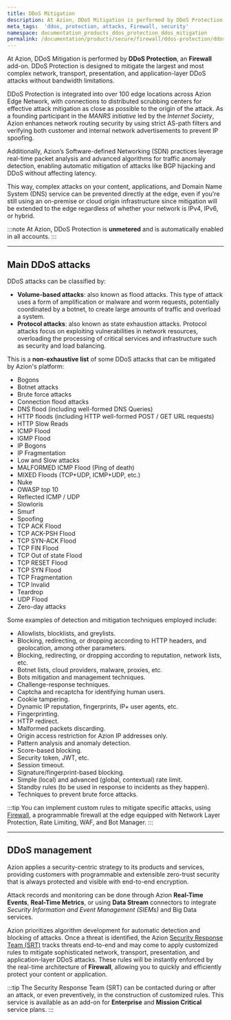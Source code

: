 ```yaml
---
title: DDoS Mitigation
description: At Azion, DDoS Mitigation is performed by DDoS Protection, an Firewall add-on.
meta_tags:  'ddos, protection, attacks, Firewall, security'
namespace: documentation_products_ddos_protection_ddos_mitigation
permalink: /documentation/products/secure/firewall/ddos-protection/ddos-mitigation/
---
```



At Azion, DDoS Mitigation is performed by **DDoS Protection**, an **Firewall** add-on. DDoS Protection is designed to mitigate the largest and most complex network, transport, presentation, and application-layer DDoS attacks without bandwidth limitations.

DDoS Protection is integrated into over 100 edge locations across Azion Edge Network, with connections to distributed scrubbing centers for effective attack mitigation as close as possible to the origin of the attack. As a founding participant in the *MANRS initiative* led by the *Internet Society*, Azion enhances network routing security by using strict AS-path filters and verifying both customer and internal network advertisements to prevent IP spoofing.

Additionally, Azion’s Software-defined Networking (SDN) practices leverage real-time packet analysis and advanced algorithms for traffic anomaly detection, enabling automatic mitigation of attacks like BGP hijacking and DDoS without affecting latency.

This way, complex attacks on your content, applications, and Domain Name System (DNS) service can be prevented directly at the edge, even if you're still using an on-premise or cloud origin infrastructure since mitigation will be extended to the edge regardless of whether your network is IPv4, IPv6, or hybrid.

:::note
At Azion, DDoS Protection is **unmetered** and is automatically enabled in all accounts.
:::

<LinkButton link="/en/documentation/products/secure/firewall/ddos-protection/" label="Go to DDoS Protection" severity="secondary" target="_blank" />

---

## Main DDoS attacks

DDoS attacks can be classified by: 

- **Volume-based attacks**: also known as flood attacks. This type of attack uses a form of amplification or malware and worm requests, potentially coordinated by a botnet, to create large amounts of traffic and overload a system.
- **Protocol attacks**: also known as state exhaustion attacks. Protocol attacks focus on exploiting vulnerabilities in network resources, overloading the processing of critical services and infrastructure such as security and load balancing.

This is a **non-exhaustive list** of some DDoS attacks that can be mitigated by Azion's platform:

* Bogons
* Botnet attacks
* Brute force attacks
* Connection flood attacks
* DNS flood (including well-formed DNS Queries)
* HTTP floods (including HTTP well-formed POST / GET URL requests)
* HTTP Slow Reads
* ICMP Flood
* IGMP Flood
* IP Bogons
* IP Fragmentation
* Low and Slow attacks
* MALFORMED ICMP Flood (Ping of death)
* MIXED Floods (TCP+UDP, ICMP+UDP, etc.)
* Nuke
* OWASP top 10
* Reflected ICMP / UDP
* Slowloris
* Smurf
* Spoofing
* TCP ACK Flood
* TCP ACK-PSH Flood
* TCP SYN-ACK Flood
* TCP FIN Flood
* TCP Out of state Flood
* TCP RESET Flood
* TCP SYN Flood
* TCP Fragmentation
* TCP Invalid
* Teardrop
* UDP Flood
* Zero-day attacks

Some examples of detection and mitigation techniques employed include:

* Allowlists, blocklists, and greylists.
* Blocking, redirecting, or dropping according to HTTP headers, and geolocation, among other parameters.
* Blocking, redirecting, or dropping according to reputation, network lists, etc.
* Botnet lists, cloud providers, malware, proxies, etc.
* Bots mitigation and management techniques.
* Challenge-response techniques.
* Captcha and recaptcha for identifying human users.
* Cookie tampering.
* Dynamic IP reputation, fingerprints, IP+ user agents, etc.
* Fingerprinting.
* HTTP redirect.
* Malformed packets discarding.
* Origin access restriction for Azion IP addresses only.
* Pattern analysis and anomaly detection.
* Score-based blocking.
* Security token, JWT, etc.
* Session timeout.
* Signature/fingerprint-based blocking.
* Simple (local) and advanced (global, contextual) rate limit.
* Standby rules (to be used in response to incidents as they happen).
* Techniques to prevent brute force attacks.

:::tip
You can implement custom rules to mitigate specific attacks, using [Firewall](/en/documentation/products/secure/firewall/), a programmable firewall at the edge equipped with Network Layer Protection, Rate Limiting, WAF, and Bot Manager.
:::

---

## DDoS management

Azion applies a security-centric strategy to its products and services, providing customers with programmable and extensible zero-trust security that is always protected and visible with end-to-end encryption. 

Attack records and monitoring can be done through Azion **Real-Time Events**, **Real-Time Metrics**, or using **Data Stream** connectors to integrate *Security Information and Event Management (SIEMs)* and Big Data services.

Azion prioritizes algorithm development for automatic detection and blocking of attacks. Once a threat is identified, the Azion [Security Response Team (SRT)](/en/documentation/services/security-response-team/) tracks threats end-to-end and may come to apply customized rules to mitigate sophisticated network, transport, presentation, and application-layer DDoS attacks. These rules will be instantly enforced by the real-time architecture of **Firewall**, allowing you to quickly and efficiently protect your content or application.

:::tip
The Security Response Team (SRT) can be contacted during or after an attack, or even preventively, in the construction of customized rules. This service is available as an add-on for **Enterprise** and **Mission Critical** service plans.
:::